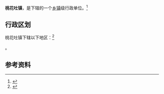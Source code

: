 {{中国乡级行政区|21/13/02/100/000}}

'''桃花吐镇'''，是{{PRC admin/fullname|21/13/02/100/000|3}}下辖的一个[[乡镇|乡镇]]级行政单位。<ref>{{PRC admin/ref sgc|{{PRC admin/parent|21/13/02/100/000}}}}</ref>

== 行政区划 ==

桃花吐镇下辖以下地区：<ref>{{PRC admin/ref sgc|21/13/02/100/000}}</ref>

{{PRC admin/children|21/13/02/100/000}}。

== 参考资料 ==

{{reflist}}

{{行政区划小作品}}
{{PRC admin/navcat|21/13/02/100/000}}